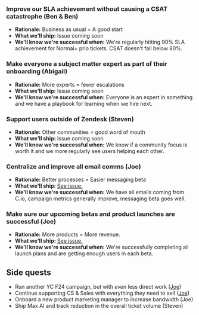 ### Improve our SLA achievement without causing a CSAT catastrophe (Ben & Ben)
- **Rationale:** Business as usual = A good start
- **What we'll ship:** Issue coming soon
- **We'll know we're successful when:** We're regularly hitting 90% SLA achievement for Normal+ prio tickets. CSAT doesn't fall below 80%.

### Make everyone a subject matter expert as part of their onboarding (Abigail)
- **Rationale:** More experts = fewer escalations
- **What we'll ship:** Issue coming soon
- **We'll know we're successful when:** Everyone is an expert in something and we have a playbook for learning when we hire next.

### Support users outside of Zendesk (Steven)
- **Rationale:** Other communities = good word of mouth
- **What we'll ship:** Issue coming soon
- **We'll know we're successful when:** We know if a community focus is worth it and we more regularly see users helping each other. 

### Centralize and improve all email comms (Joe)
- **Rationale:** Better processes = Easier messaging beta
- **What we'll ship:** [See issue.](https://github.com/PostHog/meta/issues/243)
- **We'll know we're successful when:** We have all emails coming from C.io, campaign metrics generally improve, messaging beta goes well.

### Make sure our upcoming betas and product launches are successful (Joe)
- **Rationale:** More products = More revenue. 
- **What we'll ship:** [See issue.](https://github.com/PostHog/meta/issues/243)
- **We'll know we're successful when:** We're successfully completing all launch plans and are getting enough users in each beta. 

## Side quests
- Run another YC F24 campaign, but with _even_ less direct work ([Joe](https://github.com/PostHog/meta/issues/243))
- Continue supporting CS & Sales with everything they need to sell ([Joe](https://github.com/PostHog/meta/issues/243))
- Onboard a new product marketing manager to increase bandwidth (Joe)
- Ship Max AI and track reduction in the overall ticket volume (Steven)


